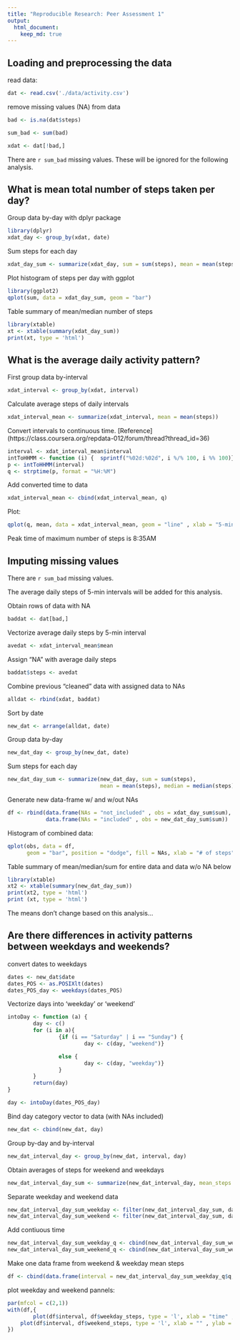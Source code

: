 ```yaml
---
title: "Reproducible Research: Peer Assessment 1"
output: 
  html_document:
    keep_md: true
---
```



## Loading and preprocessing the data
read data:

```r
dat <- read.csv('./data/activity.csv')

```

remove missing values (NA) from data 

```r
bad <- is.na(dat$steps)

sum_bad <- sum(bad)

xdat <- dat[!bad,]
```
There are `r sum_bad` missing values. These will be ignored for the following analysis.

## What is mean total number of steps taken per day?

Group data by-day with dplyr package
```r
library(dplyr)
xdat_day <- group_by(xdat, date)
```

Sum steps for each day
```r
xdat_day_sum <- summarize(xdat_day, sum = sum(steps), mean = mean(steps), median = median(steps))

```

Plot histogram of steps per day with ggplot
```r
library(ggplot2)
qplot(sum, data = xdat_day_sum, geom = "bar")
```

Table summary of mean/median number of steps

```r
library(xtable)
xt <- xtable(summary(xdat_day_sum))
print(xt, type = 'html')
```

## What is the average daily activity pattern?

First group data by-interval

```r
xdat_interval <- group_by(xdat, interval)
```

Calculate average steps of daily intervals

```r
xdat_interval_mean <- summarize(xdat_interval, mean = mean(steps))
```

Convert intervals to continuous time. [Reference] (https://class.coursera.org/repdata-012/forum/thread?thread_id=36)

```r
interval <- xdat_interval_mean$interval
intToHHMM <- function (i) {  sprintf("%02d:%02d", i %/% 100, i %% 100)}
p <- intToHHMM(interval)
q <- strptime(p, format = "%H:%M")
```

Add converted time to data

```r
xdat_interval_mean <- cbind(xdat_interval_mean, q)
```

Plot:

```r
qplot(q, mean, data = xdat_interval_mean, geom = "line" , xlab = "5-minute interval")
```

Peak time of maximum number of steps is 8:35AM

## Imputing missing values

There are `r sum_bad` missing values. 

The average daily steps of 5-min intervals will be added for this analysis.

Obtain rows of data with NA

```r
baddat <- dat[bad,]
```

Vectorize average daily steps by 5-min interval

```r
avedat <- xdat_interval_mean$mean
```

Assign "NA" with average daily steps

```r
baddat$steps <- avedat
```

Combine previous "cleaned" data with assigned data to NAs

```r
alldat <- rbind(xdat, baddat)
```

Sort by date

```r
new_dat <- arrange(alldat, date)
```

Group data by-day

```r
new_dat_day <- group_by(new_dat, date)
```

Sum steps for each day

```r
new_dat_day_sum <- summarize(new_dat_day, sum = sum(steps), 
                             mean = mean(steps), median = median(steps))
```

Generate new data-frame w/ and w/out NAs

```r
df <- rbind(data.frame(NAs = "not_included" , obs = xdat_day_sum$sum), 
            data.frame(NAs = "included" , obs = new_dat_day_sum$sum))
```

Histogram of combined data:

```r
qplot(obs, data = df, 
      geom = "bar", position = "dodge", fill = NAs, xlab = "# of steps")
```

Table summary of mean/median/sum for entire data and data w/o NA below

```r
library(xtable)
xt2 <- xtable(summary(new_dat_day_sum))
print(xt2, type = 'html')
print (xt, type = 'html')
```

The means don't change based on this analysis... 

## Are there differences in activity patterns between weekdays and weekends?

convert dates to weekdays

```r
dates <- new_dat$date
dates_POS <- as.POSIXlt(dates)
dates_POS_day <- weekdays(dates_POS)
```

Vectorize days into 'weekday' or 'weekend'

```r
intoDay <- function (a) {
        day <- c()
        for (i in a){
                {if (i == "Saturday" | i == "Sunday") {
                        day <- c(day, "weekend")}

                else {
                        day <- c(day, "weekday")}
                }
        }
        return(day)
}

day <- intoDay(dates_POS_day)
```

Bind day category vector to data (with NAs included)

```r
new_dat <- cbind(new_dat, day)
```

Group by-day and by-interval

```r
new_dat_interval_day <- group_by(new_dat, interval, day)
```

Obtain averages of steps for weekend and weekdays

```r
new_dat_interval_day_sum <- summarize(new_dat_interval_day, mean_steps = mean(steps))
```

Separate weekday and weekend data

```r
new_dat_interval_day_sum_weekday <- filter(new_dat_interval_day_sum, day == "weekday")
new_dat_interval_day_sum_weekend <- filter(new_dat_interval_day_sum, day == "weekend")
```

Add contiuous time 

```r
new_dat_interval_day_sum_weekday_q <- cbind(new_dat_interval_day_sum_weekday, q)
new_dat_interval_day_sum_weekend_q <- cbind(new_dat_interval_day_sum_weekend, q)
```

Make one data frame from weekend & weekday mean steps

```r
df <- cbind(data.frame(interval = new_dat_interval_day_sum_weekday_q$q, weekday_steps = new_dat_interval_day_sum_weekday_q$mean_steps, weekend_steps = new_dat_interval_day_sum_weekend_q$mean_steps))
```

plot weekday and weekend pannels:

```r
par(mfcol = c(2,1))
with(df,{
        plot(df$interval, df$weekday_steps, type = 'l', xlab = "time" , ylab = "average steps" , main = "weekday")	
	plot(df$interval, df$weekend_steps, type = 'l', xlab = "" , ylab = "average steps" , main = "weekend")
})
```






